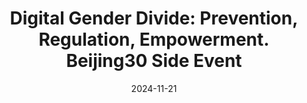 ---
 date: 2024-11-21
 title: "Digital Gender Divide: Prevention, Regulation, Empowerment. Beijing30 Side Event"
 excerpt: "Tarunima spoke at a panel organized as a side event at the Asia-Pacific Ministerial Conference on the Beijing30 review, organized by CEVAW and the Australia eSafety Commission."
 url: "https://www.unescap.org/events/2024/asia-pacific-ministerial-conference-beijing30-review"
 tags: Panel
---